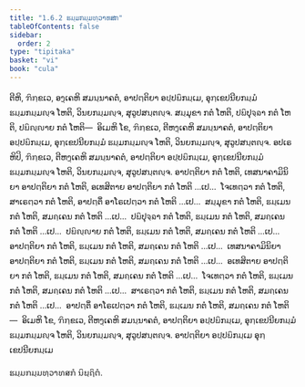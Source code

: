 ```yaml
---
title: "1.6.2 ຘມ຺ມກມ຺ມທ຺ວາທສກ"
tableOfContents: false
sidebar:
  order: 2
type: "tipitaka"
basket: "vi"
book: "cula"
---
```



<DynamicBreadcrumb />

<Division number="58" book="cula">

<Paragraph number="270" book="cula">
ຕີຫິ, ຠິກ຺ຂເວ, ອງ຺ເຄຫິ ສມນ຺ນາຄຕໍ, ອາປຕ຺ຕິຍາ ອປ຺ປຏິກມ຺ເມ, ອຸກ຺ເຂປນີຍກມ຺ມໍ ຘມ຺ມກມ຺ມຎ຺ຈ ໂຫຕິ, ວິນຍກມ຺ມຎ຺ຈ, ສຸວູປສນ຺ຕຎ຺ຈ. ສມ຺ມຸຂາ ກຕໍ ໂຫຕິ, ປຏິປຸຈ຺ຉາ ກຕໍ ໂຫຕິ, ປຏິຎ຺ຎາຍ ກຕໍ ໂຫຕິ—  ອິເມຫິ ໂຂ, ຠິກ຺ຂເວ, ຕີຫງ຺ເຄຫິ ສມນ຺ນາຄຕໍ, ອາປຕ຺ຕິຍາ ອປ຺ປຏິກມ຺ເມ, ອຸກ຺ເຂປນີຍກມ຺ມໍ ຘມ຺ມກມ຺ມຎ຺ຈ ໂຫຕິ, ວິນຍກມ຺ມຎ຺ຈ, ສຸວູປສນ຺ຕຎ຺ຈ.
</Paragraph>

<Paragraph number="271" book="cula">
ອປເຣຫິປິ, ຠິກ຺ຂເວ, ຕີຫງ຺ເຄຫິ ສມນ຺ນາຄຕໍ, ອາປຕ຺ຕິຍາ ອປ຺ປຏິກມ຺ເມ, ອຸກ຺ເຂປນີຍກມ຺ມໍ ຘມ຺ມກມ຺ມຎ຺ຈ ໂຫຕິ, ວິນຍກມ຺ມຎ຺ຈ, ສຸວູປສນ຺ຕຎ຺ຈ. ອາປຕ຺ຕິຍາ ກຕໍ ໂຫຕິ, ເທສນາຄາມິນິຍາ ອາປຕ຺ຕິຍາ ກຕໍ ໂຫຕິ, ອເທສິຕາຍ ອາປຕ຺ຕິຍາ ກຕໍ ໂຫຕິ …ເປ…  ໂຈເທຕ຺ວາ ກຕໍ ໂຫຕິ, ສາເຣຕ຺ວາ ກຕໍ ໂຫຕິ, ອາປຕ຺ຕິໍ ອາໂຣເປຕ຺ວາ ກຕໍ ໂຫຕິ …ເປ…  ສມ຺ມຸຂາ ກຕໍ ໂຫຕິ, ຘມ຺ເມນ ກຕໍ ໂຫຕິ, ສມຄ຺ເຄນ ກຕໍ ໂຫຕິ …ເປ…  ປຏິປຸຈ຺ຉາ ກຕໍ ໂຫຕິ, ຘມ຺ເມນ ກຕໍ ໂຫຕິ, ສມຄ຺ເຄນ ກຕໍ ໂຫຕິ …ເປ…  ປຏິຎ຺ຎາຍ ກຕໍ ໂຫຕິ, ຘມ຺ເມນ ກຕໍ ໂຫຕິ, ສມຄ຺ເຄນ ກຕໍ ໂຫຕິ …ເປ…  ອາປຕ຺ຕິຍາ ກຕໍ ໂຫຕິ, ຘມ຺ເມນ ກຕໍ ໂຫຕິ, ສມຄ຺ເຄນ ກຕໍ ໂຫຕິ …ເປ…  ເທສນາຄາມິນິຍາ ອາປຕ຺ຕິຍາ ກຕໍ ໂຫຕິ, ຘມ຺ເມນ ກຕໍ ໂຫຕິ, ສມຄ຺ເຄນ ກຕໍ ໂຫຕິ …ເປ…  ອເທສິຕາຍ ອາປຕ຺ຕິຍາ ກຕໍ ໂຫຕິ, ຘມ຺ເມນ ກຕໍ ໂຫຕິ, ສມຄ຺ເຄນ ກຕໍ ໂຫຕິ …ເປ…  ໂຈເທຕ຺ວາ ກຕໍ ໂຫຕິ, ຘມ຺ເມນ ກຕໍ ໂຫຕິ, ສມຄ຺ເຄນ ກຕໍ ໂຫຕິ …ເປ…  ສາເຣຕ຺ວາ ກຕໍ ໂຫຕິ, ຘມ຺ເມນ ກຕໍ ໂຫຕິ, ສມຄ຺ເຄນ ກຕໍ ໂຫຕິ …ເປ…  ອາປຕ຺ຕິໍ ອາໂຣເປຕ຺ວາ ກຕໍ ໂຫຕິ, ຘມ຺ເມນ ກຕໍ ໂຫຕິ, ສມຄ຺ເຄນ ກຕໍ ໂຫຕິ—  ອິເມຫິ ໂຂ, ຠິກ຺ຂເວ, ຕີຫງ຺ເຄຫິ ສມນ຺ນາຄຕໍ, ອາປຕ຺ຕິຍາ ອປ຺ປຏິກມ຺ເມ, ອຸກ຺ເຂປນີຍກມ຺ມໍ ຘມ຺ມກມ຺ມຎ຺ຈ ໂຫຕິ, ວິນຍກມ຺ມຎ຺ຈ, ສຸວູປສນ຺ຕຎ຺ຈ.

</Paragraph>
</Division>

<Paragraph number="272" type="center" book="cula">
ອາປຕ຺ຕິຍາ ອປ຺ປຏິກມ຺ເມ ອຸກ຺ເຂປນີຍກມ຺ເມ

  
ຘມ຺ມກມ຺ມທ຺ວາທສກໍ ນິຏ຺ຐິຕໍ.
</Paragraph>